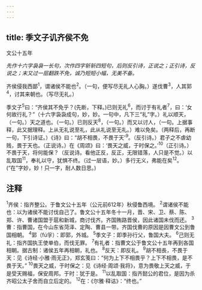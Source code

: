 ```yaml
---
---
---
```

title: 季文子讥齐侯不免
---



文公十五年

*先作十六字袅袅一长句，次作四字斩斩四短句，后则反引诗，正说之；正引诗，反说之；末又过一层翻跌不免，诚乃短短小幅，无美不备。*

齐侯侵我西鄙<sup>1</sup>，谓诸侯不能也<sup>2</sup>。（一句，便写尽无礼人心胸。）遂伐曹<sup>3</sup>，人其郭<sup>4</sup>，讨其来朝也。（写尽无礼。）

季文子<sup>5</sup>曰：“齐侯其不免乎？(先断，下释。)已则无礼<sup>6</sup>，而讨于有礼者<sup>7</sup>，曰：‘女何故行礼？”（十六字袅袅成句，妙，妙。一句中，凡下三“礼”字。）礼以顺天，（一句。）天之道也。（一句。）已则反天<sup>8</sup>，（一句。）而又以讨人，（一句。上据事释，此又据理释。上从无礼说至礼，此从礼说至无礼。）难以免矣。（两释后，再断一句，下引诗证。）《诗》曰：“胡不相畏，不畏于天'<sup>9</sup>。（反引诗。）君子之不虐幼贱，畏于天也。（正说诗。）在《周颂》曰：‘畏天之威，于时保之。’<sup>10</sup>（正引诗。）不畏于天，将何能保？（反说诗。看他正反，反正，无限错落，人只是不觉。）以乱取国<sup>11</sup>，奉礼以守，犹惧不终。（过一层语，妙。）多行无义，弗能在矣<sup>12</sup>。(“在”字妙，妙！只一字，耐人数日思。)

## 注释

<sup>1</sup>齐侯：指齐整公。于鲁文公十五年（公元前612年）秋侵鲁西境。
<sup>2</sup>谓诸侯不能也：以为诸侯不能讨伐自己了。鲁文公十五年冬十一月，晋、宋、卫、蔡、陈、郑、许、曹诸国盟于扈和新城，商讨伐齐。齐国贿路晋侯，因此诸国未伐而还。
<sup>3</sup>曹：指曹国，在今山东省菏泽、定陶、曹县一带。齐国伐曹的原因是因曹文公到鲁国相朝。
<sup>4</sup>郭（fú孚）：即郭，外城。
<sup>5</sup>季文子：即季孙行父，鲁国大夫。
<sup>6</sup>己则无礼：指齐国执王使单伯，而伐无罪。
<sup>7</sup>有礼者：指曹文公于鲁文公十五年再到各国相朝。据古制：诸侯五年再相朝，礼也。
<sup>8</sup>反天：即反礼。
<sup>9</sup>胡不相長，不畏于天：见《诗经·小雅·雨无正》，郑玄笺曰：“何为上下不相畏乎？上下不相畏，是不畏于天。”
<sup>10</sup>畏天之威，于时保之：见《诗经·周颂·我将》，意为畏敬上天之威，于是受天赐福，保安周邦。于时：犹于是。
<sup>11</sup>以乱取国：指齐懿公的君位，是因为杀齐昭公太子舍而自立后定的。
<sup>12</sup>在：《尔雅·释诂》：“终也。”